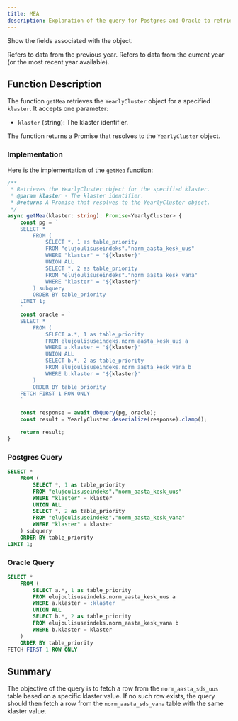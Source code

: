 ```yaml
---
title: MEA
description: Explanation of the query for Postgres and Oracle to retrieve the YearlyCluster object based on klaster.
---
```


<Card title="Fields for Norm Aasta Mea / Yearly Cluster Object" icon="link" href="/database/tables/norm_aasta_kesk_uus">Show the fields associated with the object.</Card>

<CardGroup cols={2}>
  <Card title="‘_vana’ (old)" icon="square-1">
    Refers to data from the previous year.
  </Card>
  <Card title="‘_uus’ (new)" icon="square-2">
    Refers to data from the current year (or the most recent year available).
  </Card>
</CardGroup>

## Function Description

The function `getMea` retrieves the `YearlyCluster` object for a specified `klaster`. It accepts one parameter:

- `klaster` (string): The klaster identifier.

The function returns a Promise that resolves to the `YearlyCluster` object.


### Implementation

Here is the implementation of the `getMea` function:

```typescript
/**
 * Retrieves the YearlyCluster object for the specified klaster.
 * @param klaster - The klaster identifier.
 * @returns A Promise that resolves to the YearlyCluster object.
 */
async getMea(klaster: string): Promise<YearlyCluster> {
    const pg = `
    SELECT *
        FROM (
            SELECT *, 1 as table_priority
            FROM "elujoulisuseindeks"."norm_aasta_kesk_uus"
            WHERE "klaster" = '${klaster}'
            UNION ALL
            SELECT *, 2 as table_priority
            FROM "elujoulisuseindeks"."norm_aasta_kesk_vana"
            WHERE "klaster" = '${klaster}'
        ) subquery
        ORDER BY table_priority
    LIMIT 1;
    `
    const oracle = `
    SELECT *
        FROM (
            SELECT a.*, 1 as table_priority
            FROM elujoulisuseindeks.norm_aasta_kesk_uus a
            WHERE a.klaster = '${klaster}'
            UNION ALL
            SELECT b.*, 2 as table_priority
            FROM elujoulisuseindeks.norm_aasta_kesk_vana b
            WHERE b.klaster = '${klaster}'
        )
        ORDER BY table_priority
    FETCH FIRST 1 ROW ONLY
    `

    const response = await dbQuery(pg, oracle);
    const result = YearlyCluster.deserialize(response).clamp();

    return result;
}
```

### Postgres Query
```sql
SELECT *
    FROM (
        SELECT *, 1 as table_priority
        FROM "elujoulisuseindeks"."norm_aasta_kesk_uus"
        WHERE "klaster" = klaster
        UNION ALL
        SELECT *, 2 as table_priority
        FROM "elujoulisuseindeks"."norm_aasta_kesk_vana"
        WHERE "klaster" = klaster
    ) subquery
    ORDER BY table_priority
LIMIT 1;
```

### Oracle Query
```sql
SELECT *
    FROM (
        SELECT a.*, 1 as table_priority
        FROM elujoulisuseindeks.norm_aasta_kesk_uus a
        WHERE a.klaster = :klaster
        UNION ALL
        SELECT b.*, 2 as table_priority
        FROM elujoulisuseindeks.norm_aasta_kesk_vana b
        WHERE b.klaster = klaster
    )
    ORDER BY table_priority
FETCH FIRST 1 ROW ONLY
```

## Summary
The objective of the query is to fetch a row from the `norm_aasta_sds_uus` table based on a specific klaster value.
If no such row exists, the query should then fetch a row from the `norm_aasta_sds_vana` table with the same klaster value.